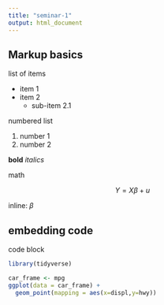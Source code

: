 ```yaml
---
title: "seminar-1"
output: html_document
---
```


## Markup basics

list of items

- item 1
- item 2
  - sub-item 2.1
  
numbered list

1. number 1
2. number 2

**bold** *italics*

math

$$
Y = X\beta + u
$$

inline: $\beta$

## embedding code

code block

```r
library(tidyverse)

car_frame <- mpg
ggplot(data = car_frame) + 
  geom_point(mapping = aes(x=displ,y=hwy))
```